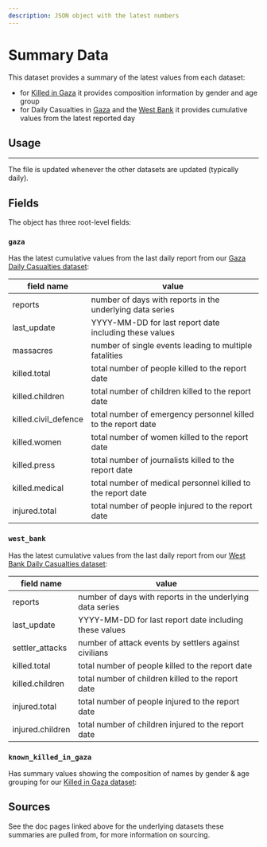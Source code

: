 ```yaml
---
description: JSON object with the latest numbers
---
```


# Summary Data

This dataset provides a summary of the latest values from each dataset:

- for [Killed in Gaza](/docs/killed-in-gaza) it provides composition information by gender and age group
- for Daily Casualties in [Gaza](/docs/casualties-daily) and the [West Bank](/docs/casualties-daily-west-bank) it provides cumulative values from the latest reported day

## Usage


<JSONFileLinks resource="Summary_V3" />

---

The file is updated whenever the other datasets are updated (typically daily).

## Fields

The object has three root-level fields:

### `gaza`

Has the latest cumulative values from the last daily report from our [Gaza Daily Casualties dataset](/docs/casualties-daily):

| field name           | value                                                         |
| -------------------- | ------------------------------------------------------------- |
| reports              | number of days with reports in the underlying data series     |
| last_update          | YYYY-MM-DD for last report date including these values        |
| massacres            | number of single events leading to multiple fatalities        |
| killed.total         | total number of people killed to the report date              |
| killed.children      | total number of children killed to the report date            |
| killed.civil_defence | total number of emergency personnel killed to the report date |
| killed.women         | total number of women killed to the report date               |
| killed.press         | total number of journalists killed to the report date         |
| killed.medical       | total number of medical personnel killed to the report date   |
| injured.total        | total number of people injured to the report date             |

### `west_bank`

Has the latest cumulative values from the last daily report from our [West Bank Daily Casualties dataset](/docs/casualties-daily-west-bank):

| field name       | value                                                     |
| ---------------- | --------------------------------------------------------- |
| reports          | number of days with reports in the underlying data series |
| last_update      | YYYY-MM-DD for last report date including these values    |
| settler_attacks  | number of attack events by settlers against civilians     |
| killed.total     | total number of people killed to the report date          |
| killed.children  | total number of children killed to the report date        |
| injured.total    | total number of people injured to the report date         |
| injured.children | total number of children injured to the report date       |

### `known_killed_in_gaza`

Has summary values showing the composition of names by gender & age grouping for our [Killed in Gaza dataset](/docs/killed-in-gaza):

## Sources

See the doc pages linked above for the underlying datasets these summaries are pulled from, for more information on sourcing.

